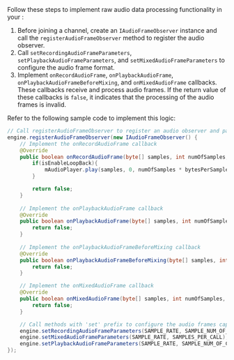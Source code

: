 
<PlatformWrapper platform="android">
Follow these steps to implement raw audio data processing functionality in your <Vpl k="CLIENT" />:

1. Before joining a channel, create an `IAudioFrameObserver` instance and call the `registerAudioFrameObserver` method to register the audio observer.
1. Call `setRecordingAudioFrameParameters`, `setPlaybackAudioFrameParameters`, and `setMixedAudioFrameParameters` to configure the audio frame format.
1. Implement `onRecordAudioFrame`, `onPlaybackAudioFrame`, `onPlaybackAudioFrameBeforeMixing`, and `onMixedAudioFrame` callbacks. These callbacks receive and process audio frames. If the return value of these callbacks is `false`, it indicates that the processing of the audio frames is invalid.

Refer to the following sample code to implement this logic:

```java
// Call registerAudioFrameObserver to register an audio observer and pass in an IAudioFrameObserver instance
engine.registerAudioFrameObserver(new IAudioFrameObserver() {
    // Implement the onRecordAudioFrame callback
    @Override
    public boolean onRecordAudioFrame(byte[] samples, int numOfSamples, int bytesPerSample, int channels, int samplesPerSec) {
        if(isEnableLoopBack){
            mAudioPlayer.play(samples, 0, numOfSamples * bytesPerSample);
        }

        return false;
    }
        
    // Implement the onPlaybackAudioFrame callback
    @Override
    public boolean onPlaybackAudioFrame(byte[] samples, int numOfSamples, int bytesPerSample, int channels, int samplesPerSec) {
        return false;
    }
        
    // Implement the onPlaybackAudioFrameBeforeMixing callback
    @Override
    public boolean onPlaybackAudioFrameBeforeMixing(byte[] samples, int numOfSamples, int bytesPerSample, int channels, int samplesPerSec, int uid) {
        return false;
    }

    // Implement the onMixedAudioFrame callback
    @Override
    public boolean onMixedAudioFrame(byte[] samples, int numOfSamples, int bytesPerSample, int channels, int samplesPerSec) {
        return false;
    }

    // Call methods with 'set' prefix to configure the audio frames captured by each callback
    engine.setRecordingAudioFrameParameters(SAMPLE_RATE, SAMPLE_NUM_OF_CHANNEL, Constants.RAW_AUDIO_FRAME_OP_MODE_READ_WRITE, SAMPLES_PER_CALL);
    engine.setMixedAudioFrameParameters(SAMPLE_RATE, SAMPLES_PER_CALL);
    engine.setPlaybackAudioFrameParameters(SAMPLE_RATE, SAMPLE_NUM_OF_CHANNEL, Constants.RAW_AUDIO_FRAME_OP_MODE_READ_WRITE, SAMPLES_PER_CALL);
});
```

</PlatformWrapper>